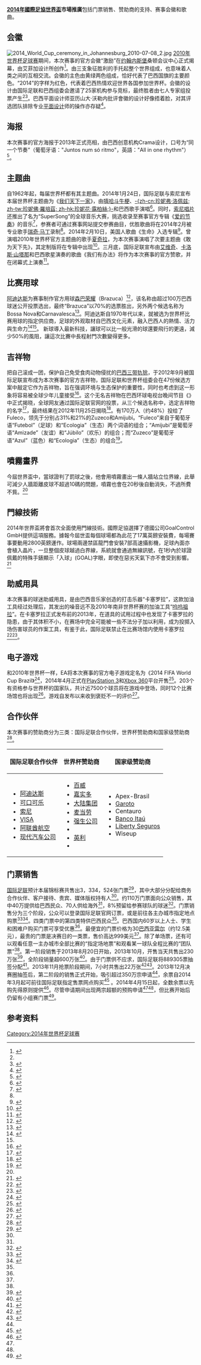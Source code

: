 '''[[2014年國際足協世界盃|2014年國際足協世界盃]]市場推廣'''包括门票销售、赞助商的支持、赛事会徽和歌曲。

== 会徽 ==
[[File:2014_World_Cup_ceremony_in_Johannesburg_2010-07-08_2.jpg|thumb]]
[[2010年世界杯足球赛|2010年世界杯足球赛]]期间，本次赛事的官方会徽“激励”在[[约翰内斯堡|约翰内斯堡]]桑顿会议中心正式揭幕，由艾菲加设计所创作<ref name="Logo">{{cite web |url=http://www.fifa.com/worldcup/news/newsid=1269930/index.html |title=Re-live the Brazil 2014 Emblem Launch |publisher=FIFA |date=7 July 2010 |accessdate=2014-07-04 |archive-date=2014-07-09 |archive-url=https://web.archive.org/web/20140709035954/http://www.fifa.com/worldcup/news/newsid=1269930/index.html |dead-url=no }}</ref>。由三支象征胜利的手托起整个世界组成，也意味着人类之间的互相交流。会徽的主色由黄绿两色组成，恰好代表了巴西国旗的主要颜色。“2014”的字样为红色，代表着巴西热情欢迎世界各国参加世界杯。会徽的设计由国际足联和巴西组委会邀请了25家机构参与竞标，最终胜者由七人专家组投票产生<ref name="Logo"/><ref>{{cite news |url=http://www.boston.com/ae/celebrity/articles/2010/07/10/gisele_picks_logo_shops_with_tom/ |title=Gisele picks logo, shops with Tom |work=Boston Globe |date=10 July 2010 |accessdate=11 July 2010 |first1=Mark |last1=Shanahan |first2=Meredith |last2=Goldstein |archiveurl=https://web.archive.org/web/20100711000321/http://www.boston.com/ae/celebrity/articles/2010/07/10/gisele_picks_logo_shops_with_tom/ |archivedate=2010年7月11日 |deadurl=no }}</ref>。巴西平面设计师亚历山大·沃勒内批评會徽的设计好像捂着脸，对其评选团队排除专业[[平面设计|平面设计]]师的操作亦存疑<ref>{{cite web |url=http://deportesus.terra.com/mundialdeclubes2008/interna/0,,OI4553699-EI6583.html |title=Designer critica logo da Copa 2014: "É uma porcaria" – Terra – Esportes |publisher=deportesus.terra.com.br |accessdate=6 December 2013 |date=9 July 2010 |archiveurl=https://web.archive.org/web/20100712130017/http://terramagazine.terra.com.br/interna/0,,OI4553699-EI6583,00-Designer+critica+logo+da+Copa+E+uma+porcaria.html |archivedate=2010年7月12日 |deadurl=yes }}</ref>。

== 海报 ==
本次赛事的官方海报于2013年正式亮相，由巴西创意机构Crama设计，口号为“同一个节奏”（葡萄牙语："Juntos num só ritmo"，英語："All in one rhythm"）<ref>{{cite web |title=Brazil 2014 slogan presented: All in one rhythm™ / Juntos num só ritmo |url=http://www.fifa.com/worldcup/media/newsid=1641290/ |publisher=FIFA |date=30 May 2012 |accessdate=2014-07-04 |archive-date=2018-06-15 |archive-url=https://web.archive.org/web/20180615005028/https://www.fifa.com/worldcup/media/newsid=1641290/ |dead-url=no }}</ref>。

== 主题曲 ==
{{Further|世界杯足球赛主题曲|爱的节奏－2014世界杯足球赛全球唯一官方指定专辑}}
自1962年起，每届世界杯都有其主题曲。2014年1月24日，国际足联与索尼宣布本届世界杯主题曲为《[[我们天下一家|我们天下一家]]》，由[[嘻哈斗牛梗|嘻哈斗牛梗]]、[[珍妮佛·羅培茲|-{zh-cn:珍妮弗·洛佩兹; zh-tw:珍妮佛·羅培茲; zh-hk:珍妮花·露柏絲;}-]]和巴西歌手{{link-en|克劳迪娅·雷蒂|Claudia Leitte}}演唱<ref>{{cite news |title=Pitbull's "We Are One" Collaboration Named as Official 2014 World Cup song |url=http://news.softpedia.com/news/Pitbull-s-We-Are-One-Collaboration-Named-as-Official-2014-World-Cup-Anthem-420390.shtml |work=Softpedia |first=Dragos |last=Rusu |date=24 January 2014 |accessdate=24 January 2014 |archive-date=2014-03-30 |archive-url=https://web.archive.org/web/20140330232232/http://news.softpedia.com/news/Pitbull-s-We-Are-One-Collaboration-Named-as-Official-2014-World-Cup-Anthem-420390.shtml |dead-url=no }}</ref>。同时，[[索尼唱片|索尼唱片]]还推出了名为“SuperSong”的全球音乐大赛，挑选收录至赛事官方专辑《[[爱的节奏－2014世界杯足球赛全球唯一官方指定专辑|爱的节奏]]》的音乐<ref name="Song">{{cite web|url=http://www.fifa.com/worldcup/news/newsid=2224063/|title=Music hopefuls invited to add to the rhythm of the 2014 FIFA World Cup|date=15 November 2013|publisher=FIFA|accessdate=2014-07-04|archive-date=2014-07-09|archive-url=https://web.archive.org/web/20140709040032/http://www.fifa.com/worldcup/news/newsid=2224063/|dead-url=no}}</ref>，参赛者可通过赛事网站提交参赛曲目，优胜歌曲将在2014年2月被专业歌手[[瑞奇·马丁|瑞奇·马丁]]录制<ref name="Song"/>。2014年2月10日，美国人{{link-en|Elijah King|Elijah King}}歌曲《生命》入选专辑<ref name="SongWinner">{{cite web|url=http://www.billboard.com/articles/columns/latin-notas/5901170/ricky-martin-world-cup-song-vida-elijah-king-salaam-remi|title=Ricky Martin's World Cup Song Written By Elijah King; Salaam Remi to Produce|date=10 February 2014|accessdate=11 February 2014|work=[[告示牌_(雜誌)|Billboard]]|archive-date=2014-07-04|archive-url=https://web.archive.org/web/20140704073210/http://www.billboard.com/articles/columns/latin-notas/5901170/ricky-martin-world-cup-song-vida-elijah-king-salaam-remi|dead-url=no}}</ref>。曾演唱2010年世界杯官方主题曲的歌手[[夏奇拉|夏奇拉]]，为本次赛事演唱了次要主题曲《敢为天下先》，其定制版将在专辑中出现<ref>{{cite web |last=Kwesi |first=Marcus |url=http://nesn.com/2014/03/shakira-releases-la-la-la-official-2014-world-cup-song-video/ |title=Shakira Releases ‘La La La,’ Official 2014 World Cup Song (Video) | World Cup |publisher=NESN.com |date=2014-03-24 |accessdate=2014-05-11 |archive-date=2014-05-11 |archive-url=https://web.archive.org/web/20140511131350/http://nesn.com/2014/03/shakira-releases-la-la-la-official-2014-world-cup-song-video/ |dead-url=no }}</ref>。三月底，国际足联宣布由[[艾维奇|艾维奇]]、[[卡洛斯·山塔那|卡洛斯·山塔那]]和巴西歌星{{link-en|亚历山德雷·皮雷斯|Alexandre Pires}}演奏的歌曲《我们有办法》将作为本次赛事的官方赞歌，并在闭幕式上演奏<ref>{{cite web |url=http://radio.com/2014/04/29/listen-avicii-carlos-santana-wyclef-jean-alexandre-pires-unite-on-2014-world-cup-anthem-dar-um-jeito-we-will-find-a-way/ |title=Listen: Avicii, Carlos Santana, Wyclef Jean & Alexandre Pires Unite on 2014 World Cup Anthem, ‘Dar um Jeito (We Will Find a Way)’ |publisher=Radio.com |date=2014-04-29 |accessdate=2014-05-11 |archive-url=https://web.archive.org/web/20140502080153/http://radio.com/2014/04/29/listen-avicii-carlos-santana-wyclef-jean-alexandre-pires-unite-on-2014-world-cup-anthem-dar-um-jeito-we-will-find-a-way/ |archive-date=2014-05-02 |dead-url=yes }}</ref>。

== 比赛用球 ==

{{Main|森巴荣耀}}

[[阿迪达斯|阿迪达斯]]为赛事制作官方用球[[森巴荣耀|森巴荣耀]]（Brazuca）<ref>{{cite web |url=http://www.soccer.com/guide |title=World Cup 2014 Brazuca |work=Soccer.com/Guide |publisher=Soccer.com |accessdate=28 October 2013 |archive-url=https://web.archive.org/web/20131105080802/http://www.soccer.com/guide/ |archive-date=2013-11-05 |dead-url=yes }}</ref>，该名称由超过100万巴西球迷公开投票选出，最终“Brazuca”以70%的选票胜出，另外两个候选名称为Bossa Nova和Carnavalesca<ref name="ball_name">{{cite news |title=adidas Brazuca – Name of Official Match Ball decided by Brazilian fans |url=http://www.fifa.com/worldcup/news/newsid=1693277/ |publisher=FIFA |date=2 September 2012 |accessdate=3 September 2012 |archive-date=2018-12-25 |archive-url=https://web.archive.org/web/20181225025226/https://www.fifa.com/worldcup/news/newsid=1693277/ |dead-url=no }}</ref>。阿迪达斯自1970年代以来，就被选为世界杯比赛用球的指定供应商，足球的外观取材自巴西文化元素，融入巴西人的熱情、活力與生命力<ref>{{Cite web |url=http://www.worldjournal.com/view/full_sd_14/25150431/article-%E6%AF%94%E8%B3%BD%E7%94%A8%E7%90%83-%E6%A3%AE%E5%B7%B4%E6%A6%AE%E8%80%80 |title=世界新聞網-北美華文新聞、華商資訊 - 比賽用球 森巴榮耀 |accessdate=2014-07-04 |archive-date=2014-06-08 |archive-url=https://archive.is/20140608123929/http://www.worldjournal.com/view/full_sd_14/25150431/article-%E6%AF%94%E8%B3%BD%E7%94%A8%E7%90%83-%E6%A3%AE%E5%B7%B4%E6%A6%AE%E8%80%80 |dead-url=no }}</ref><ref name="ball_name"/>。
新球導入最新科技，讓球可以比一般光滑的球還要飛行的更遠，減少50%的風阻，讓這次比賽中長程射門次數變得更多。

== 吉祥物 ==
{{Main|福来哥}}

把自己滚成一团，保护自己免受食肉动物侵扰的[[巴西三带犰狳|巴西三带犰狳]]，于2012年9月被国际足联宣布成为本次赛事的官方吉祥物，国际足联和世界杯组委会在47份候选方案中敲定它作为吉祥物，旨在强调环境与生态保护的重要性，同时也考虑到这一形象将容易被全球少年儿童接受<ref>{{cite web|url=http://www.fifa.com/worldcup/media/newsid=1701431/index.html|title=Armadillo alert: Official Mascot introduced to the world|publisher=FIFA|date=17 September 2012|accessdate=2014-07-04|archive-date=2016-03-05|archive-url=https://web.archive.org/web/20160305081304/http://www.fifa.com/worldcup/media/newsid=1701431/index.html|dead-url=no}}</ref>。这个无名吉祥物在巴西环球电视台晚间节目《{{link-en|Fantástico|Fantástico}}》中正式揭晓，全球网友通过国际足联官网的投票，从三个候选名称中，选定吉祥物的名字<ref>{{cite web|url=http://www.fifa.com/mm/document/tournament/loc/01/70/21/55/officialmascotqa_en.pdf|title=Official Mascot Launc – Q&A|format=PDF|accessdate=2014-07-04|archive-date=2014-07-09|archive-url=https://web.archive.org/web/20140709040006/http://www.fifa.com/mm/document/tournament/loc/01/70/21/55/officialmascotqa_en.pdf|dead-url=no}}</ref>，最终结果在2012年11月25日揭晓<ref name=fuleco>{{cite news|title=Fuleco é escolhido como nome do mascote da Copa de 2014|url=http://copadomundo.uol.com.br/noticias/redacao/2012/11/25/escolhido-nome-do-mascote-da-copa-de-2014.htm|accessdate=26 November 2012|newspaper=[[Universo_Online|UOL Esporte]]|date=26 November 2012|location=São Paulo|language=pt|archive-date=2017-09-27|archive-url=https://web.archive.org/web/20170927000700/https://copadomundo.uol.com.br/noticias/redacao/2012/11/25/escolhido-nome-do-mascote-da-copa-de-2014.htm|dead-url=yes}}</ref>。有170万人（约48%）投给了Fuleco，领先于分别占31%和21%的Zuzeco和Amijubi。“Fuleco”来自于葡萄牙语“Futebol”（足球）和“Ecologia”（生态）两个词语的组合；“Amijubi”是葡萄牙语“Amizade”（友谊）和“Júbilo”（欢乐）的组合；而“Zuzeco”是葡萄牙语“Azul”（蓝色）和“Ecologia”（生态）的组合<ref name="Fuleco">{{cite web |url=http://www.fifa.com/worldcup/news/newsid=1944138/index.html |title=Fuleco wins name game |publisher=FIFA |date=26 November 2012 |accessdate=2014-07-04 |archive-date=2014-07-09 |archive-url=https://web.archive.org/web/20140709035942/http://www.fifa.com/worldcup/news/newsid=1944138/index.html |dead-url=no }}</ref>。

== 噴霧畫界 ==
今屆世界盃中，當球證判了罰球之後，他會用噴霧畫出一條人牆站立位界線，此舉可減少人牆距離皮球不超過10碼的問題，噴霧也會在20秒後自動消失，不過所費不貲。<ref name="goal_tech" />

== 門線技術 ==
{{see|門線技術}}
2014年世界盃將會首次全面使用門線技術。國際足協選擇了德國公司GoalControl GmbH提供這項服務。據報今屆世盃每個球場都為此花了17萬英鎊安裝費，每場賽事要動用2800英鎊運作。球場兩邊禁區龍門會安裝7部高速攝影機，足球內面亦會植入晶片，一旦整個皮球越過白界線，系統就會通過無線訊號，在1秒內於球證佩戴的特殊手錶顯示「入球」(GOAL)字眼，即使在惡劣天氣下亦不會受到影響。<ref name="goal_tech">{{cite newspaper|url=http://football.on.cc/cnt/news/newc/20140612/fbnewc0133x0.html|title=門線技術防冤案|date=2014年6月12日|newspaper=''[[東方日報_(香港)|東方日報]]''|accessdate=2014年7月4日|archive-date=2014年7月14日|archive-url=https://web.archive.org/web/20140714193051/http://football.on.cc/cnt/news/newc/20140612/fbnewc0133x0.html|dead-url=no}}</ref>

== 助威用具 ==
{{Main|卡塞罗拉}}
本次赛事的球迷助威用具，是由巴西音乐家{{link-en|卡利尼·奥斯布朗|Carlinhos Brown}}创造的打击乐器“卡塞罗拉”，这款加油工具经过处理后，其发出的噪音远不及2010年南非世界杯赛的加油工具“[[呜呜祖拉|呜呜祖拉]]”。在卡塞罗拉正式发布前的2013年，在道具的试用过程中也发现了卡塞罗拉的隐患，由于其体积不小，在赛场中完全可能被一些不法分子加以利用，成为投掷入场伤害球员的作案工具，有鉴于此，国际足联禁止在比赛场馆内使用卡塞罗拉<ref>{{cite web|url=http://msn.foxsports.com/foxsoccer/worldcup/story/brazilian-police-ban-caxirolas-from-matches-over-security-concerns-vuvuzela-051013|title=Police ban Brazilian vuvuzelas|publisher=Fox Sports|date=10 May 2013|accessdate=2014-07-04|archive-date=2014-01-23|archive-url=https://web.archive.org/web/20140123203326/http://msn.foxsports.com/foxsoccer/worldcup/story/brazilian-police-ban-caxirolas-from-matches-over-security-concerns-vuvuzela-051013|dead-url=yes}}</ref><ref>{{cite web |title=Caxirola is Banned in Brazil's Games and FIFA Events |url=http://www1.folha.uol.com.br/internacional/en/sports/2013/05/1286007-caxirola-is-banned-in-brazils-games-and-fifa-events.shtml |publisher=folha.uol.com.br |accessdate=21 March 2014 |archive-date=2014-07-24 |archive-url=https://web.archive.org/web/20140724042605/http://www1.folha.uol.com.br/internacional/en/sports/2013/05/1286007-caxirola-is-banned-in-brazils-games-and-fifa-events.shtml |dead-url=no }}</ref>。

== 电子游戏 ==
{{Main|2014年世界杯足球赛 (游戏)}}
和2010年世界杯一样，EA将本次赛事的官方电子游戏定名为《2014 FIFA World Cup Brazil》<ref name="gamesradar">{{cite web |first=Tom |last=Ivan |url=http://www.gamesradar.com/ea-confirms-fifa-2014-world-cup-game/ |title=EA confirms FIFA 2014 World Cup game |publisher=[[GamesRadar|GamesRadar]] |date=30 October 2013 |accessdate=14 December 2013 |archive-date=2016-06-10 |archive-url=https://web.archive.org/web/20160610153618/http://www.gamesradar.com/ea-confirms-fifa-2014-world-cup-game/ |dead-url=no }}</ref>，2014年4月正式在[[PlayStation_3|PlayStation 3]]和[[Xbox_360|Xbox 360]]平台开售<ref>{{cite web |url=http://online.wsj.com/article/PR-CO-20140206-909731.html |title=EA Announces EA SPORTS 2014 FIFA World Cup Brazil to Celebrate Football's Greatest Event - WSJ.com |publisher=Online.wsj.com |date=2014-02-06 |accessdate=2014-02-24 |archive-date=2014-02-22 |archive-url=https://web.archive.org/web/20140222060354/http://online.wsj.com/article/PR-CO-20140206-909731.html |dead-url=no }}</ref>。203个有资格参与世界杯的国家队，共计近7500个球员将在游戏中登场，同时12个比赛场馆也将出现<ref>{{cite web|url = http://www.fifaworldcup2014livestream.com/2014/02/ea-sports-2014-fifa-world-cup-brazil_10.html|title = EA Sports 2014 FIFA World Cup Brazil with the Latest Innovations|deadurl = yes|archiveurl = https://web.archive.org/web/20150604144045/http://www.fifaworldcup2014livestream.com/2014/02/ea-sports-2014-fifa-world-cup-brazil_10.html|archivedate = 2015-06-04|accessdate = 2014-07-04}}</ref>。游戏自发布以来收到褒贬不一的评价<ref>{{cite web|title=2014 FIFA World Cup Brazil|url=http://www.metacritic.com/game/playstation-3/2014-fifa-world-cup-brazil|publisher=metacritic.com|accessdate=9 May 2014|archive-date=2014-07-03|archive-url=https://web.archive.org/web/20140703195213/http://www.metacritic.com/game/playstation-3/2014-fifa-world-cup-brazil|dead-url=no}}</ref>。

== 合作伙伴 ==
本次赛事的赞助商分为三类：国际足联合作伙伴，世界杯赞助商和国家级赞助商<ref>{{cite web |title=2014 FIFA World Cup Brazil official partners |url=http://www.fifa.com/worldcup/organisation/partners/index.html |publisher=FIFA |accessdate=12 January 2014 |archive-date=2018-05-24 |archive-url=https://web.archive.org/web/20180524153004/http://www.fifa.com/worldcup/organisation/partners/index.html |dead-url=no }}</ref>。
{| class="wikitable"
|-
! 国际足联合作伙伴 !! 世界杯赞助商 !! 国家级赞助商
|-
|
*[[阿迪达斯|阿迪达斯]]
*[[可口可乐公司|可口可乐]]
*[[索尼|索尼]]
*[[VISA|VISA]]
*[[阿联酋航空|阿联酋航空]]
*[[现代汽车公司|现代汽车公司]]
|
{{col-start}}
*[[百威|百威]]
*[[嘉实多|嘉实多]]
*[[大陆集团|大陆集团]]
*[[麦当劳|麦当劳]]
*[[强生公司|强生公司]]
*{{link-en|Marfrig|Marfrig}}
*[[英利|英利]]
*{{link-en|Oi (電信)|Oi (telecommunications)|Oi}}
{{col-end}}
|
*Apex-Brasil
*[[Garoto|Garoto]]
*Centauro
*[[Banco_Itaú|Banco Itaú]]
*[[Liberty_Seguros|Liberty Seguros]]
*Wiseup
|}

== 门票销售 ==
[[国际足联|国际足联]]预计本届锦标赛共售出3，334，524张门票<ref name="Tickets">{{cite web|url=http://www.fifa.com/mm/document/tournament/ticketing/02/12/19/77/fwc2014-ticket-media-info-en_neutral.pdf|title=Ticket media information|publisher=FIFA|format=PDF|accessdate=6 December 2013|archive-date=2018-11-03|archive-url=https://web.archive.org/web/20181103070137/https://www.fifa.com/mm/document/tournament/ticketing/02/12/19/77/fwc2014-ticket-media-info-en_neutral.pdf|dead-url=no}}</ref>，其中大部分分配给商务合作伙伴、客户接待、贵宾、媒体版权持有人<ref name="Tickets"/>。约110万门票面向公众销售，其中40万提供给巴西民众、70人供给海外<ref name="Tickets"/>，8%预留给参赛球队的球迷<ref name="2nd phase">{{cite web|url=http://www.fifa.com/worldcup/news/y=2014/m=1/news=more-than-million-tickets-for-brazil-2014-requested-second-sales-phase-2267462.html|title=Over 3.5 million tickets requested in second sales phase|publisher=FIFA|date=30 January 2014|accessdate=2014-07-04|archive-date=2016-03-03|archive-url=https://web.archive.org/web/20160303183504/http://www.fifa.com/worldcup/news/y=2014/m=1/news=more-than-million-tickets-for-brazil-2014-requested-second-sales-phase-2267462.html|dead-url=no}}</ref>。门票销售分为三个阶段，公众可以登录国际足联官网订票，或是前往各主办城市指定地点购票<ref>{{cite web|url=http://www.fifa.com/worldcup/organisation/ticketing/ticket-information/sale-phases/index.html|title=Sales phases|publisher=FIFA|date=20 August 2013|accessdate=2014-07-04|archive-date=2014-07-09|archive-url=https://web.archive.org/web/20140709040047/http://www.fifa.com/worldcup/organisation/ticketing/ticket-information/sale-phases/index.html|dead-url=no}}</ref><ref>{{cite web|url=http://www.fifa.com/worldcup/organisation/ticketing/news/newsid=2152054/index.html|title=FIFA Venue Ticketing Centre Locations|publisher=FIFA|date=20 August 2013|accessdate=2014-07-04|archive-date=2019-03-18|archive-url=https://web.archive.org/web/20190318224439/https://www.fifa.com/worldcup/organisation/ticketing/news/newsid=2152054/index.html|dead-url=no}}</ref>。四类门票中的第四类特供巴西民众<ref name="Tickets"/>。巴西国内60岁以上人士、学生和困难户购买门票可享受优惠<ref name="Tickets"/>。最便宜的门票价格为30[[巴西亚雷尔|巴西亚雷尔]]（约12.5美元），最贵的门票是决赛日的一类票，售价高达999美元<ref name="Tickets"/>。除了单场票，还有可以观看任意一主办城市全部比赛的“指定场地票”和观看某一球队全程比赛的“团队票”<ref name="Tickets"/>。第一阶段销售于2013年8月20日开始，2013年10月，开售当天共售出230万张<ref>{{cite web|url=http://www.fifa.com/worldcup/organisation/ticketing/news/newsid=2156005/index.html|title=2.3 million tickets for the FIFA World Cup requested in the first 24 hours of sales|publisher=FIFA|date=22 August 2013|accessdate=2014-07-04|archive-date=2014-07-09|archive-url=https://web.archive.org/web/20140709040053/http://www.fifa.com/worldcup/organisation/ticketing/news/newsid=2156005/index.html|dead-url=no}}</ref>，全阶段销量超600万张<ref name="#1">{{cite web|url=http://www.fifa.com/worldcup/organisation/ticketing/news/newsid=2193401/index.html|title=Tickets for Brazil 2014 in heavy demand|publisher=FIFA|date=10 October 2013|accessdate=2014-07-04|archive-date=2014-07-09|archive-url=https://web.archive.org/web/20140709040057/http://www.fifa.com/worldcup/organisation/ticketing/news/newsid=2193401/index.html|dead-url=no}}</ref>。由于门票供不应求，国际足联将889305票抽签分配<ref>{{cite web|url=http://www.fifa.com/worldcup/organisation/ticketing/news/newsid=2218428/index.html|title=889,305 tickets allocated during the random selection draw for the 2014 FIFA World Cup|publisher=FIFA|date=5 November 2013|accessdate=2014-07-04|archive-date=2014-07-09|archive-url=https://web.archive.org/web/20140709040058/http://www.fifa.com/worldcup/organisation/ticketing/news/newsid=2218428/index.html|dead-url=no}}</ref>。2013年11月抢票阶段期间，7小时共售出22万张<ref>{{cite web|url=http://www.fifa.com/worldcup/organisation/ticketing/news/newsid=2220909/index.html|title=Second ticketing sales window now open|publisher=FIFA|date=8 November 2013|accessdate=2014-07-04|archive-date=2014-07-09|archive-url=https://web.archive.org/web/20140709040059/http://www.fifa.com/worldcup/organisation/ticketing/news/newsid=2220909/index.html|dead-url=no}}</ref><ref>{{cite web|url=http://www.fifa.com/worldcup/organisation/ticketing/news/newsid=2222446/index.html|title=No more 2014 FIFA World Cup tickets available in second sale period after seven hours|publisher=FIFA|date=11 November 2013|accessdate=2014-07-04|archive-date=2014-07-09|archive-url=https://web.archive.org/web/20140709040104/http://www.fifa.com/worldcup/organisation/ticketing/news/newsid=2222446/index.html|dead-url=no}}</ref>。2013年12月决赛圈抽签后，第二阶段的销售正式开始，吸引超过350万宗申请<ref name="2nd phase"/>，余票自2014年3月起可前往国际足联指定售票网点购买<ref>{{cite web|url=http://www.fifa.com/worldcup/news/y=2014/m=3/news=2014-fifa-world-cuptm-tickets-for-matches-sale-from-wednesday-march-12h0-2295532.html|title=Tickets for 60 matches on sale from 12 March at 12.00 CET|publisher=FIFA|date=11 March 2014|accessdate=2014-07-04|archive-date=2014-07-09|archive-url=https://web.archive.org/web/20140709021937/http://www.fifa.com/worldcup/news/y=2014/m=3/news=2014-fifa-world-cuptm-tickets-for-matches-sale-from-wednesday-march-12h0-2295532.html|dead-url=no}}</ref> 。2014年4月15日起，全数余票以先购先得原则提供<ref>{{cite web|url=http://www.fifa.com/worldcup/news/y=2014/m=4/news=last-ticketing-sales-phase-to-open-on-15-april-at-12h00-cet-2319228.html|title=Last ticketing sales phase to open on 15 April at 12h00 CET|publisher=FIFA|date=14 April 2014|accessdate=2014-07-04|archive-date=2014-07-09|archive-url=https://web.archive.org/web/20140709021838/http://www.fifa.com/worldcup/news/y=2014/m=4/news=last-ticketing-sales-phase-to-open-on-15-april-at-12h00-cet-2319228.html|dead-url=no}}</ref>。尽管申请期间出现两宗超额的预购申请<ref name="#1"/><ref name="2nd phase"/>，但比赛开始后仍留有小组赛门票<ref>{{cite web|url=http://www.fifa.com/worldcup/news/y=2014/m=6/news=close-to-180-000-tickets-for-the-2014-fifa-world-cup-will-be-up-for-sa-2353399.html|title=Close to 180,000 tickets for the 2014 FIFA World Cup will be up for sale this Wednesday, 4 June|publisher=FIFA|date=2 June 2014|accessdate=2014-07-04|archive-date=2014-07-04|archive-url=https://web.archive.org/web/20140704161828/http://www.fifa.com/worldcup/news/y=2014/m=6/news=close-to-180-000-tickets-for-the-2014-fifa-world-cup-will-be-up-for-sa-2353399.html|dead-url=no}}</ref>。

== 参考资料 ==
{{reflist|2}}

{{2014年世界杯足球赛}}

[[Category:2014年世界杯足球赛|Category:2014年世界杯足球赛]]